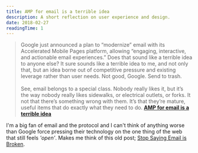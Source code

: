 ```yaml
---
title: AMP for email is a terrible idea
description: A short reflection on user experience and design.
date: 2018-02-27
readingTime: 1
---
```


>Google just announced a plan to “modernize” email with its Accelerated Mobile Pages platform, allowing “engaging, interactive, and actionable email experiences.” Does that sound like a terrible idea to anyone else? It sure sounds like a terrible idea to me, and not only that, but an idea borne out of competitive pressure and existing leverage rather than user needs. Not good, Google. Send to trash.<br /><br />See, email belongs to a special class. Nobody really likes it, but it’s the way nobody really likes sidewalks, or electrical outlets, or forks. It not that there’s something wrong with them. It’s that they’re mature, useful items that do exactly what they need to do. **<a href="https://techcrunch.com/2018/02/13/amp-for-email-is-a-terrible-idea/">AMP for email is a terrible idea</a>**

I'm a big fan of email and the protocol and I can't think of anything worse than Google force pressing their technology on the one thing of the web that still feels <i>'open'</i>. Makes me think of this old post; <a href="/emailbroken">Stop Saying Email is Broken</a>.